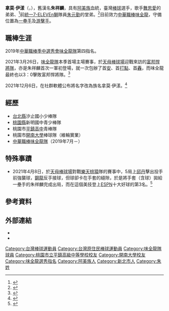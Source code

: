 {{Infobox CPBL player|
|name=拿莫·伊漾|
|image=|
|width=|
|caption=|
|position=一壘手、游擊手|
|team=味全龍|
|number=57|
|bats=右|
|throws=右|
|birthdate={{birth_date_and_age|1998|9|21|mf=y}}|
|birthplace={{TWN}}[[新北市|新北市]]|
|debutdate=3月26日
|debutyear=2021年
|debutteam=味全龍
|statyear=2021年球季
|stat1label=打擊率
|stat1value=0.185
|stat2label=全壘打
|stat2value=3
|stat3label=打點
|stat3value=17
|stat4label=盜壘
|stat4value=3
|teams=<nowiki></nowiki>
*[[味全龍|味全龍]]（2019年7月－）
}}
'''拿莫·伊漾'''（{{lang-ami|Namoh Iyang}}，{{bd|1998年|9月21日|||CatIdx=朱}}），舊漢名'''朱祥麟'''，具有[[阿美族|阿美族]]血統，臺灣[[棒球|棒球]]選手，歌手[[舞思愛|舞思愛]]的弟弟、<ref>{{cite news |title=中職／朱祥麟被味全龍選中　歌手姐姐到場見證 |url=https://sports.ettoday.net/news/1479807 |publisher=[[ETtoday新聞雲|ETtoday新聞雲]] |date=2021-07-01 |accessdate=2021-12-27 |language=zh |archive-date=2021-12-27 |archive-url=https://web.archive.org/web/20211227070106/https://sports.ettoday.net/news/1479807 }}</ref>前[[統一7-ELEVEn獅|統一7-ELEVEn獅]]隊員[[朱元勤|朱元勤]]的堂弟。<ref>{{cite news |title=中職／堂弟朱祥麟投入戰場　朱元勤：歡迎來到地獄 |url=https://sports.ettoday.net/news/1484418 |publisher=ETtoday新聞雲 |date=2019-07-07 |accessdate=2021-12-27 |language=zh |archive-date=2021-12-27 |archive-url=https://web.archive.org/web/20211227062231/https://sports.ettoday.net/news/1484418 }}</ref>目前效力[[中華職棒|中華職棒]][[味全龍|味全龍]]，守備位置為[[一壘手|一壘手]]及[[游擊手|游擊手]]。

==職棒生涯==
2019年[[中華職棒歷年選秀會_#職棒三十年（2019年）|中華職棒季中選秀會]][[味全龍隊|味全龍隊]]第四指名。

2021年3月26日，[[味全龍隊|味全龍隊]]本季首場主場賽事，於[[天母棒球場|天母棒球場]]迎戰來訪的[[富邦悍將隊|富邦悍將隊]]，亦是朱祥麟首次一軍初登場，就一次包辦了首[[安打|安]]、首[[打點|打點]]、首[[全壘打|轟]]，而味全龍最終也以3：0擊敗富邦悍將隊。<ref>{{cite news |title=中職／朱祥麟首安、首打點、首轟 龍隊天母首戰開門紅 |url=https://udn.com/news/story/7001/5346644 |publisher=[[聯合新聞網|聯合新聞網]] |date=2021-03-26 |accessdate=2021-12-27 |language=zh |archive-date=2021-03-27 |archive-url=https://web.archive.org/web/20210327002255/https://udn.com/news/story/7001/5346644 }}</ref>

2021年12月6日，在社群軟體公布將名字改為族名拿莫·伊漾。<ref>{{cite news |title=中職》「拿莫」是頭目名字 拿莫伊漾透露名字由來 |url=https://sports.ltn.com.tw/news/breakingnews/3781040 |publisher=[[自由時報|自由時報]] |date=2021-12-26 |accessdate=2021-12-27 |language=zh |archive-date=2021-12-27 |archive-url=https://web.archive.org/web/20211227062235/https://sports.ltn.com.tw/news/breakingnews/3781040 }}</ref>

==經歷==
* [[台北縣|台北縣]]汐止國小少棒隊
* [[桃園縣_(1950年－2014年)|桃園縣]]新明國中青少棒隊
* 桃園市[[平鎮高中|平鎮高中]]青棒隊
* 桃園市[[開南大學|開南大學]]棒球隊（維輪實業）
* [[中華職棒|中華職棒]][[味全龍隊|味全龍隊]]（2019年7月－）

==特殊事蹟==
*2021年4月8日，於[[天母棒球場|天母棒球場]]對戰[[樂天桃猿|樂天桃猿]]隊的賽事中，5局上[[邱丹|邱丹]]擊出投手前強襲球，[[德魯·甘格農|鋼龍]]反手接球，但球卻卡在手套的縫隙，於是將手套（含球）拋給一壘手的朱祥麟完成出局，而在這個美技登上[[ESPN|ESPN]]十大好球的第3名。<ref>{{cite news |title=鋼龍美技拋手套　一壘手朱祥麟嚇一跳：用手套接手套 |url=https://sports.ettoday.net/news/1956910 |publisher=ETtoday新聞雲 |date=2021-04-09 |accessdate=2021-12-27 |language=zh |archive-date=2021-04-11 |archive-url=https://web.archive.org/web/20210411104936/https://sports.ettoday.net/news/1956910 }}</ref>

==參考資料==
{{Reflist}}

==外部連結==
{{台灣棒球維基館|朱祥麟|拿莫·伊漾}}
{{中華職棒球員資料|id=0000005546|name=朱祥麟}}
*{{Facebook|namoh.iyang|拿莫·伊漾}}
*{{YouTube|c=UCCAJE6Vaqy7RFjxiXIn9c1w}}

{{味全龍隊球員名單}}
{{帕菲克運動經紀}}

{{DEFAULTSORT:Iyang, Namoh}}
[[Category:台灣棒球運動員|Category:台灣棒球運動員]]
[[Category:台灣原住民棒球運動員|Category:台灣原住民棒球運動員]]
[[Category:味全龍隊球員|Category:味全龍隊球員]]
[[Category:桃園市立平鎮高級中等學校校友|Category:桃園市立平鎮高級中等學校校友]]
[[Category:開南大學校友|Category:開南大學校友]]
[[Category:味全龍選秀指名|Category:味全龍選秀指名]]
[[Category:阿美族人|Category:阿美族人]]
[[Category:新北市人|Category:新北市人]]
[[Category:朱姓|Category:朱姓]]